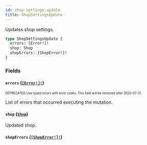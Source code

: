 ```yaml
---
id: shop-settings-update
title: ShopSettingsUpdate
---
```


Updates shop settings.

```graphql
type ShopSettingsUpdate {
  errors: [Error!]!
  shop: Shop
  shopErrors: [ShopError!]!
}
```

### Fields

#### `errors` ([`[Error!]!`](/developer/api-reference/objects/error.mdx))

<sub><sup><span className="deprecatedTag">DEPRECATED</span> Use typed errors with error codes. This field will be removed after 2020-07-31.</sup></sub>

List of errors that occurred executing the mutation.

#### `shop` ([`Shop`](/developer/api-reference/objects/shop.mdx))

Updated shop.

#### `shopErrors` ([`[ShopError!]!`](/developer/api-reference/objects/shop-error.mdx))
